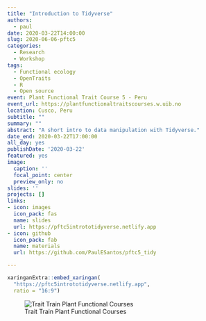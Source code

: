 ```yaml
---
title: "Introduction to Tidyverse"
authors:
  - paul
date: 2020-03-22T14:00:00
slug: 2020-06-06-pftc5
categories:
  - Research
  - Workshop
tags:
  - Functional ecology
  - OpenTraits
  - R
  - Open source
event: Plant Functional Trait Course 5 - Peru
event_url: https://plantfunctionaltraitscourses.w.uib.no
location: Cusco, Peru
subtitle: ""
summary: ""
abstract: "A short intro to data manipulation with Tidyverse."
date_end: 2020-03-22T17:00:00
all_day: yes
publishDate: '2020-03-22'
featured: yes
image:
  caption: ''
  focal_point: center
  preview_only: no
slides: ''
projects: []
links:
- icon: images
  icon_pack: fas
  name: slides
  url: https://pftc5intrototidyverse.netlify.app
- icon: github
  icon_pack: fab
  name: materials
  url: https://github.com/PaulESantos/pftc5_tidy

---
```


```r
xaringanExtra::embed_xaringan(
  "https://pftc5intrototidyverse.netlify.app",
  ratio = "16:9")
```
![Trait Train Plant Functional Courses](traittrain.jpg)